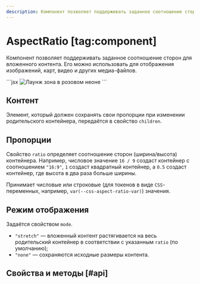```yaml
---
description: Компонент позволяет поддерживать заданное соотношение сторон для вложенного контента.
---
```


<Overview group="utils">

# AspectRatio [tag:component]

Компонент позволяет поддерживать заданное соотношение сторон для вложенного контента.
Его можно использовать для отображения изображений, карт, видео и других медиа-файлов.

</Overview>


<Playground Wrapper={BlockWrapper}>
  ```jsx
  <AspectRatio ratio={16 / 9}>
    <img
      src="https://sun9-35.userapi.com/TH0O6TfKR2O5W8hjgSdzQzHvV_2TGRAXhLHuog/Js_f2L5EMYM.jpg"
      loading="lazy"
      alt="Лаунж зона в розовом неоне"
    />
  </AspectRatio>
  ```
</Playground>

## Контент

Элемент, который должен сохранять свои пропорции при изменении родительского контейнера, передаётся в свойство `children`.

## Пропорции

Свойство `ratio` определяет соотношение сторон (ширина/высота) контейнера.
Например, числовое значение `16 / 9` создаст контейнер с соотношением `"16:9"`, `1` создаст квадратный контейнер,
а `0.5` создаст контейнер, где высота в два раза больше ширины.

Принимает числовые или строковые (для токенов в виде `CSS`-переменных, например, `var(--css-aspect-ratio-var)`) значения.

## Режим отображения

Задаётся свойством `mode`.

- `"stretch"` — вложенный контент растягивается на весь родительский контейнер в соответствии с указанным `ratio` (по умолчанию);
- `"none"` — сохраняются исходные размеры контента.

## Свойства и методы [#api]

<PropsTable name="AspectRatio" />
